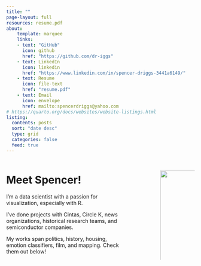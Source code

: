 ```yaml
---
title: ""
page-layout: full
resources: resume.pdf
about: 
    template: marquee
    links: 
    - text: "GitHub"
      icon: github
      href: "https://github.com/dr-iggs"
    - text: LinkedIn
      icon: linkedin
      href: "https://www.linkedin.com/in/spencer-driggs-3441a6149/"
    - text: Resume
      icon: file-text
      href: "resume.pdf"
    - text: Email
      icon: envelope
      href: mailto:spencerdriggs@yahoo.com
# https://quarto.org/docs/websites/website-listings.html
listing:
  contents: posts
  sort: "date desc"
  type: grid
  categories: false
  feed: true
---
```


<!-- HERO SECTION 
::: {.column-screen}
![](images/bg_hero.png){style="transform: translateY(-5em); height: 10% !important;"}
::: -->


<!-- ME SECTION -->
:::: columns

<!-- COL1 -->
::: {.column width="70%"}

# Meet Spencer!

I'm a data scientist with a passion for visualization, especially with R. 
<br>

I've done projects with Cintas, Circle K, news organizations, historical research teams, and semiconductor companies. 
<br>

My works span politics, history, housing, emotion classifiers, film, and mapping. Check them out below!
<br> 

:::

<!-- COL 2 (SPACE) -->
::: {.column width="10%"}

:::

<!-- COL 3 -->
::: {.column width="20%"}

<br> ![](images/portrait.jpg){width="130%"}

:::

::::


<br><br>